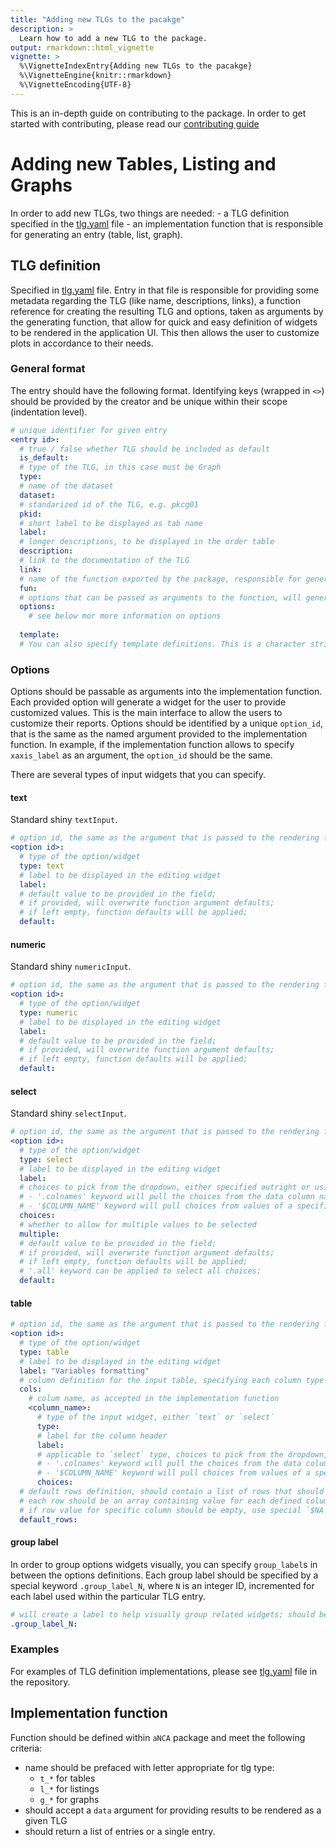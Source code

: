 ```yaml
---
title: "Adding new TLGs to the pacakge"
description: >
  Learn how to add a new TLG to the package.
output: rmarkdown::html_vignette
vignette: >
  %\VignetteIndexEntry{Adding new TLGs to the pacakge}
  %\VignetteEngine{knitr::rmarkdown}
  %\VignetteEncoding{UTF-8}
---
```

This is an in-depth guide on contributing to the package. In order to get started with contributing, please read our [contributing guide](https://pharmaverse.github.io/aNCA/CONTRIBUTING.html)

# Adding new Tables, Listing and Graphs
In order to add new TLGs, two things are needed:
- a TLG definition specified in the [tlg.yaml](../../inst/shiny/tlg.yaml) file
- an implementation function that is responsible for generating an entry (table, list, graph).

## TLG definition
Specified in [tlg.yaml](../../inst/shiny/tlg.yaml) file. Entry in that file is responsible for providing some metadata regarding the TLG (like name, descriptions, links), a function reference for creating the resulting TLG and options, taken as arguments by the generating function, that allow for quick and easy definition of widgets to be rendered in the application UI. This then allows the user to customize plots in accordance to their needs.

### General format
The entry should have the following format. Identifying keys (wrapped in `<>`) should be provided by the creator and be unique within their scope (indentation level).
```yaml
# unique identifier for given entry
<entry id>:
  # true / false whether TLG should be included as default
  is_default:
  # type of the TLG, in this case must be Graph
  type:
  # name of the dataset
  dataset:
  # standarized id of the TLG, e.g. pkcg01     
  pkid:
  # short label to be displayed as tab name
  label:
  # longer descriptions, to be displayed in the order table
  description:
  # link to the documentation of the TLG
  link:
  # name of the function exported by the package, responsible for generating TLG, must return a list of plots to be displayed
  fun:
  # options that can be passed as arguments to the function, will generate an editing widget on the TLG page
  options:
    # see below mor more information on options
    
  template:
  # You can also specify template definitions. This is a character string with id of another TLG definition. All options will be copied over from template id. Any provided parameters will be a) overwritten if existing in the template or b) added as new.
```

### Options
Options should be passable as arguments into the implementation function. Each provided option will generate a widget for the user to provide customized values. This is the main interface to allow the users to customize their reports. Options should be identified by a unique `option_id`, that is the same as the named argument provided to the implementation function. In example, if the implementation function allows to specify `xaxis_label` as an argument, the `option_id` should be the same.

There are several types of input widgets that you can specify.

#### text
Standard shiny `textInput`.
```yaml
# option id, the same as the argument that is passed to the rendering function, must be unique in the scope of the TLG entry
<option id>:
  # type of the option/widget
  type: text
  # label to be displayed in the editing widget
  label:
  # default value to be provided in the field;
  # if provided, will overwrite function argument defaults;
  # if left empty, function defaults will be applied;
  default: 
```

#### numeric
Standard shiny `numericInput`.
```yaml
# option id, the same as the argument that is passed to the rendering function, must be unique in the scope of the TLG entry
<option id>:
  # type of the option/widget
  type: numeric
  # label to be displayed in the editing widget
  label:
  # default value to be provided in the field;
  # if provided, will overwrite function argument defaults;
  # if left empty, function defaults will be applied;
  default: 
```

#### select
Standard shiny `selectInput`.
```yaml
# option id, the same as the argument that is passed to the rendering function, must be unique in the scope of the TLG entry
<option id>:
  # type of the option/widget
  type: select
  # label to be displayed in the editing widget
  label:
  # choices to pick from the dropdown, either specified outright or using a special keyword:
  # - '.colnames' keyword will pull the choices from the data column names
  # - '$COLUMN_NAME' keyword will pull choices from values of a specific column
  choices:
  # whether to allow for multiple values to be selected  
  multiple:
  # default value to be provided in the field;
  # if provided, will overwrite function argument defaults;
  # if left empty, function defaults will be applied;
  # '.all' keyword can be applied to select all choices;
  default: 
```

#### table
```yaml
# option id, the same as the argument that is passed to the rendering function, must be unique in the scope of the TLG entry
<option id>:
  # type of the option/widget
  type: table
  # label to be displayed in the editing widget
  label: "Variables formatting"
  # column definition for the input table, specifying each column type
  cols:
    # colum name, as accepted in the implementation function
    <column_name>:
      # type of the input widget, either `text` or `select`
      type:
      # label for the column header
      label:
      # applicable to `select` type, choices to pick from the dropdown, either specified outright or using a special keyword:
      # - '.colnames' keyword will pull the choices from the data column names
      # - '$COLUMN_NAME' keyword will pull choices from values of a specific column
      choices:
  # default rows definition, should contain a list of rows that should be applied as defaults;
  # each row should be an array containing value for each defined column;
  # if row value for specific column should be empty, use special `$NA` keyword.
  default_rows:
```

#### group label
In order to group options widgets visually, you can specify `group_label`s in between the options definitions. Each group label should be specified by a special keyword `.group_label_N`, where `N` is an integer ID, incremented for each label used within the particular TLG entry.
```yaml
# will create a label to help visually group related widgets; should be a character string; N should be replaced with an integer to uniquely identify the keyword    
.group_label_N:
```

### Examples
For examples of TLG definition implementations, please see [tlg.yaml](inst/shiny/tlg.yaml) file in the repository.

## Implementation function
Function should be defined within `aNCA` package and meet the following criteria:

  - name should be prefaced with letter appropriate for tlg type:
    - `t_*` for tables
    - `l_*` for listings
    - `g_*` for graphs
  - should accept a `data` argument for providing results to be rendered as a given TLG
  - should return a list of entries or a single entry.
